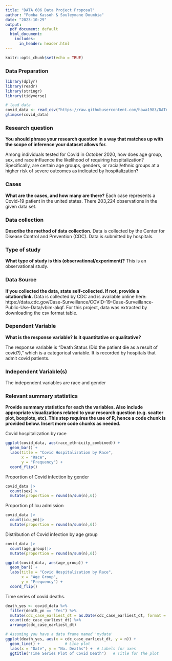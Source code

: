 ---
title: "DATA 606 Data Project Proposal"
author: "Fomba Kassoh & Souleymane Doumbia"
date: "2023-10-29"
output:
  pdf_document: default
  html_document: 
    includes:
      in_header: header.html
---

```{r setup, include=FALSE}
knitr::opts_chunk$set(echo = TRUE)
```
### Data Preparation


```{r}
library(dplyr)
library(readr)
library(stringr)
library(tidyverse)
```


```{r}
# load data
covid_data <- read_csv("https://raw.githubusercontent.com/hawa1983/DATA606-Project/main/covid_data1.csv")
glimpse(covid_data)
```


### Research question 

**You should phrase your research question in a way that matches up with the scope of inference your dataset allows for.**

Among individuals tested for Covid in October 2020, how does age group, sex, and race influence the likelihood of requiring hospitalization? Specifically, are certain age groups, genders, or racial/ethnic groups at a higher risk of severe outcomes as indicated by hospitalization?

### Cases 

**What are the cases, and how many are there?**
Each case represents a Covid-19 patient in the united states. There 203,224 observations in the given data set.


### Data collection 

**Describe the method of data collection.**
Data is collected by the Center for Disease Control and Prevention (CDC). Data is submitted by hospitals.


### Type of study 

**What type of study is this (observational/experiment)?**
This is an observational study.

### Data Source 

**If you collected the data, state self-collected. If not, provide a citation/link.**
Data is collected by CDC and is available online here: https://data.cdc.gov/Case-Surveillance/COVID-19-Case-Surveillance-Public-Use-Data/vbim-akqf. For this project, data was extracted by downloading the csv format table.



### Dependent Variable

**What is the response variable? Is it quantitative or qualitative?**

The response variable is "Death Status (Did the patient die as a result of covid?)," which is a categorical variable. It is recorded by hospitals that admit covid patients.

### Independent Variable(s)

The independent variables are race and gender


### Relevant summary statistics 

**Provide summary statistics for each the variables. Also include appropriate visualizations related to your research question (e.g. scatter plot, boxplots, etc). This step requires the use of R, hence a code chunk is provided below. Insert more code chunks as needed.**

Covid hospitalization by race
```{r by race}
ggplot(covid_data, aes(race_ethnicity_combined)) +
  geom_bar() +
  labs(title = "Covid Hospitalization by Race",
       x = "Race",
       y = "Frequency") +
  coord_flip()
```

Proportion of Covid infection by gender

```{r prop by sex}
covid_data |> 
  count(sex)|>
  mutate(proportion = round(n/sum(n),6))
```

Proportion pf Icu admission
```{r prop by icu}
covid_data |> 
  count(icu_yn)|>
  mutate(proportion = round(n/sum(n),6))
```

Distribution of Covid infection by age group
```{r prop by age group}
covid_data |> 
  count(age_group)|>
  mutate(proportion = round(n/sum(n),6))
```


```{r by chart race}
ggplot(covid_data, aes(age_group)) +
  geom_bar() +
  labs(title = "Covid Hospitalization by Race",
       x = "Age Group",
       y = "Frequency") +
  coord_flip()
```

Time series of covid deaths.
```{r}

death_yes <- covid_data %>%
  filter(death_yn == "Yes") %>%
  mutate(cdc_case_earliest_dt = as.Date(cdc_case_earliest_dt, format = "%m/%d/%Y")) %>%
  count(cdc_case_earliest_dt) %>%
  arrange(cdc_case_earliest_dt)

# Assuming you have a data frame named 'mydata'
ggplot(death_yes, aes(x = cdc_case_earliest_dt, y = n)) +
  geom_line() +           # Line plot
  labs(x = "Date", y = "No. Deaths") +  # Labels for axes
  ggtitle("Time Series Plot of Covid Death")   # Title for the plot


```
